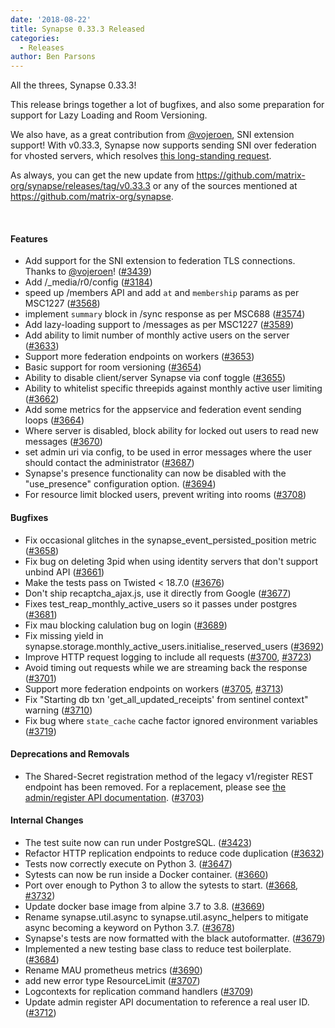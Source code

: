 ```yaml
---
date: '2018-08-22'
title: Synapse 0.33.3 Released
categories:
  - Releases
author: Ben Parsons
---
```


All the threes, Synapse 0.33.3!

This release brings together a lot of bugfixes, and also some preparation for support for Lazy Loading and Room Versioning.

We also have, as a great contribution from <a href="https://github.com/vojeroen">@vojeroen</a>, SNI extension support! With v0.33.3, Synapse now supports sending SNI over federation for vhosted servers, which resolves <a href="https://github.com/matrix-org/synapse/issues/1491">this long-standing request</a>.

As always, you can get the new update from <a href="https://github.com/matrix-org/synapse/releases/tag/v0.33.3">https://github.com/matrix-org/synapse/releases/tag/v0.33.3</a> or any of the sources mentioned at <a href="https://github.com/matrix-org/synapse">https://github.com/matrix-org/synapse</a>.

&nbsp;
<h4 id="features">Features</h4>
<ul>
 	<li>Add support for the SNI extension to federation TLS connections. Thanks to <a href="https://github.com/vojeroen">@vojeroen</a>! (<a href="https://github.com/matrix-org/synapse/issues/3439">#3439</a>)</li>
 	<li>Add /_media/r0/config (<a href="https://github.com/matrix-org/synapse/issues/3184">#3184</a>)</li>
 	<li>speed up /members API and add <code>at</code> and <code>membership</code> params as per MSC1227 (<a href="https://github.com/matrix-org/synapse/issues/3568">#3568</a>)</li>
 	<li>implement <code>summary</code> block in /sync response as per MSC688 (<a href="https://github.com/matrix-org/synapse/issues/3574">#3574</a>)</li>
 	<li>Add lazy-loading support to /messages as per MSC1227 (<a href="https://github.com/matrix-org/synapse/issues/3589">#3589</a>)</li>
 	<li>Add ability to limit number of monthly active users on the server (<a href="https://github.com/matrix-org/synapse/issues/3633">#3633</a>)</li>
 	<li>Support more federation endpoints on workers (<a href="https://github.com/matrix-org/synapse/issues/3653">#3653</a>)</li>
 	<li>Basic support for room versioning (<a href="https://github.com/matrix-org/synapse/issues/3654">#3654</a>)</li>
 	<li>Ability to disable client/server Synapse via conf toggle (<a href="https://github.com/matrix-org/synapse/issues/3655">#3655</a>)</li>
 	<li>Ability to whitelist specific threepids against monthly active user limiting (<a href="https://github.com/matrix-org/synapse/issues/3662">#3662</a>)</li>
 	<li>Add some metrics for the appservice and federation event sending loops (<a href="https://github.com/matrix-org/synapse/issues/3664">#3664</a>)</li>
 	<li>Where server is disabled, block ability for locked out users to read new messages (<a href="https://github.com/matrix-org/synapse/issues/3670">#3670</a>)</li>
 	<li>set admin uri via config, to be used in error messages where the user should contact the administrator (<a href="https://github.com/matrix-org/synapse/issues/3687">#3687</a>)</li>
 	<li>Synapse's presence functionality can now be disabled with the "use_presence" configuration option. (<a href="https://github.com/matrix-org/synapse/issues/3694">#3694</a>)</li>
 	<li>For resource limit blocked users, prevent writing into rooms (<a href="https://github.com/matrix-org/synapse/issues/3708">#3708</a>)</li>
</ul>
<h4 id="bugfixes">Bugfixes</h4>
<ul>
 	<li>Fix occasional glitches in the synapse_event_persisted_position metric (<a href="https://github.com/matrix-org/synapse/issues/3658">#3658</a>)</li>
 	<li>Fix bug on deleting 3pid when using identity servers that don't support unbind API (<a href="https://github.com/matrix-org/synapse/issues/3661">#3661</a>)</li>
 	<li>Make the tests pass on Twisted &lt; 18.7.0 (<a href="https://github.com/matrix-org/synapse/issues/3676">#3676</a>)</li>
 	<li>Don't ship recaptcha_ajax.js, use it directly from Google (<a href="https://github.com/matrix-org/synapse/issues/3677">#3677</a>)</li>
 	<li>Fixes test_reap_monthly_active_users so it passes under postgres (<a href="https://github.com/matrix-org/synapse/issues/3681">#3681</a>)</li>
 	<li>Fix mau blocking calulation bug on login (<a href="https://github.com/matrix-org/synapse/issues/3689">#3689</a>)</li>
 	<li>Fix missing yield in synapse.storage.monthly_active_users.initialise_reserved_users (<a href="https://github.com/matrix-org/synapse/issues/3692">#3692</a>)</li>
 	<li>Improve HTTP request logging to include all requests (<a href="https://github.com/matrix-org/synapse/issues/3700">#3700</a>, <a href="https://github.com/matrix-org/synapse/issues/3723">#3723</a>)</li>
 	<li>Avoid timing out requests while we are streaming back the response (<a href="https://github.com/matrix-org/synapse/issues/3701">#3701</a>)</li>
 	<li>Support more federation endpoints on workers (<a href="https://github.com/matrix-org/synapse/issues/3705">#3705</a>, <a href="https://github.com/matrix-org/synapse/issues/3713">#3713</a>)</li>
 	<li>Fix "Starting db txn 'get_all_updated_receipts' from sentinel context" warning (<a href="https://github.com/matrix-org/synapse/issues/3710">#3710</a>)</li>
 	<li>Fix bug where <code>state_cache</code> cache factor ignored environment variables (<a href="https://github.com/matrix-org/synapse/issues/3719">#3719</a>)</li>
</ul>
<h4 id="deprecationsandremovals">Deprecations and Removals</h4>
<ul>
 	<li>The Shared-Secret registration method of the legacy v1/register REST endpoint has been removed. For a replacement, please see <a href="https://github.com/matrix-org/synapse/blob/master/docs/admin_api/register_api.rst">the admin/register API documentation</a>. (<a href="https://github.com/matrix-org/synapse/issues/3703">#3703</a>)</li>
</ul>
<h4 id="internalchanges">Internal Changes</h4>
<ul>
 	<li>The test suite now can run under PostgreSQL. (<a href="https://github.com/matrix-org/synapse/issues/3423">#3423</a>)</li>
 	<li>Refactor HTTP replication endpoints to reduce code duplication (<a href="https://github.com/matrix-org/synapse/issues/3632">#3632</a>)</li>
 	<li>Tests now correctly execute on Python 3. (<a href="https://github.com/matrix-org/synapse/issues/3647">#3647</a>)</li>
 	<li>Sytests can now be run inside a Docker container. (<a href="https://github.com/matrix-org/synapse/issues/3660">#3660</a>)</li>
 	<li>Port over enough to Python 3 to allow the sytests to start. (<a href="https://github.com/matrix-org/synapse/issues/3668">#3668</a>, <a href="https://github.com/matrix-org/synapse/issues/3732">#3732</a>)</li>
 	<li>Update docker base image from alpine 3.7 to 3.8. (<a href="https://github.com/matrix-org/synapse/issues/3669">#3669</a>)</li>
 	<li>Rename synapse.util.async to synapse.util.async_helpers to mitigate async becoming a keyword on Python 3.7. (<a href="https://github.com/matrix-org/synapse/issues/3678">#3678</a>)</li>
 	<li>Synapse's tests are now formatted with the black autoformatter. (<a href="https://github.com/matrix-org/synapse/issues/3679">#3679</a>)</li>
 	<li>Implemented a new testing base class to reduce test boilerplate. (<a href="https://github.com/matrix-org/synapse/issues/3684">#3684</a>)</li>
 	<li>Rename MAU prometheus metrics (<a href="https://github.com/matrix-org/synapse/issues/3690">#3690</a>)</li>
 	<li>add new error type ResourceLimit (<a href="https://github.com/matrix-org/synapse/issues/3707">#3707</a>)</li>
 	<li>Logcontexts for replication command handlers (<a href="https://github.com/matrix-org/synapse/issues/3709">#3709</a>)</li>
 	<li>Update admin register API documentation to reference a real user ID. (<a href="https://github.com/matrix-org/synapse/issues/3712">#3712</a>)</li>
</ul>